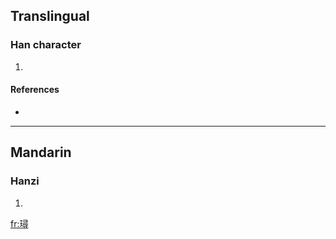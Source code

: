 ==Translingual==

===Han character===
{{Han char|rn=96|rad=玉|as=12|sn=16|four=1714<sub>6</sub>|canj=一土尸一戈 (MGSMI)}}

# {{defn|Han|sort=玉12}}

====References====
* {{Han ref|kx=0741.300|dkj=21231|hdz=21138.090|uh=7495|ud=29845|bh=EA67|bd=60007}}

----

==Mandarin==

===Hanzi===
{{cmn-hanzi|pin=[[xún]] ([[xun2]])|wg=hsün<sup>2</sup>}}

# {{defn|Mandarin|sort=玉12}}

[[fr:璕]]